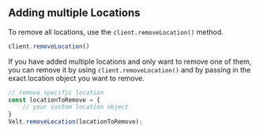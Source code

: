 
## Adding multiple Locations


<Steps>


<Step title="Removing all Locations">

To remove all locations, use the `client.removeLocation()` method.

```jsx
client.removeLocation()
```


</Step>

<Step title="Removing specific Locations">

If you have added multiple locations and only want to remove one of them, you can remove it by using `client.removeLocation()` and by passing in the exact location object you want to remove.

```jsx
// remove specific location
const locationToRemove = {
	// your custom location object
}
Velt.removeLocation(locationToRemove);
```


</Step>

</Steps>






